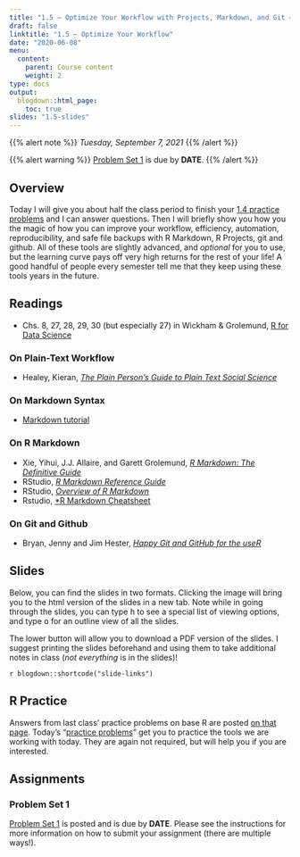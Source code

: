 ```yaml
---
title: "1.5 — Optimize Your Workflow with Projects, Markdown, and Git — Class Content"
draft: false
linktitle: "1.5 — Optimize Your Workflow"
date: "2020-06-08"
menu:
  content:
    parent: Course content
    weight: 2
type: docs
output:
  blogdown::html_page:
    toc: true
slides: "1.5-slides"
---
```


{{% alert note %}}
*Tuesday, September 7, 2021*
{{% /alert %}}

{{% alert warning %}}
[Problem Set 1](/assignments/01-problem-set) is due by **DATE**. 
{{% /alert %}}

## <i class="fas fa-info-circle fa-lg"></i> Overview

Today I will give you about half the class period to finish your [1.4 practice problems](/r/1.5-r) and I can answer questions. Then I will briefly show you how you the magic of how you can improve your workflow, efficiency, automation, reproducibility, and safe file backups with R Markdown, R Projects, git and github. All of these tools are slightly advanced, and *optional* for you to use, but the learning curve pays off very high returns for the rest of your life! A good handful of people every semester tell me that they keep using these tools years in the future.

## <i class="fas fa-book-reader fa-lg"></i> Readings

- <i class="fas fa-external-link-square-alt"></i> Chs. 8, 27, 28, 29, 30 (but especially 27) in Wickham & Grolemund, [R for Data Science](http://r4ds.had.co.nz/)

### On Plain-Text Workflow

- Healey, Kieran, [*The Plain Person’s Guide to Plain Text Social Science*](http://plain-text.co/)

### On Markdown Syntax

- [Markdown tutorial](https://www.markdowntutorial.com/)

### On R Markdown
- Xie, Yihui, J.J. Allaire, and Garett Grolemund, [*R Markdown: The Definitive Guide*](https://bookdown.org/yihui/rmarkdown/)
- RStudio, [*R Markdown Reference Guide*](https://www.rstudio.com/wp-content/uploads/2015/03/rmarkdown-reference.pdf)
- RStudio, [*Overview of R Markdown*](https://rmarkdown.rstudio.com/)
- Rstudio, [*R Markdown Cheatsheet](https://www.rstudio.com/wp-content/uploads/2015/02/rmarkdown-cheatsheet.pdf)

### On Git and Github

- Bryan, Jenny and Jim Hester, [*Happy Git and GitHub for the useR*](https://happygitwithr.com/)

## <i class="fas fa-chalkboard-teacher"></i> Slides

Below, you can find the slides in two formats. Clicking the image will bring you to the html version of the slides in a new tab. Note while in going through the slides, you can type <kbd>h</kbd> to see a special list of viewing options, and type <kbd>o</kbd> for an outline view of all the slides.

The lower button will allow you to download a PDF version of the slides. I suggest printing the slides beforehand and using them to take additional notes in class (*not everything* is in the slides)!

`r blogdown::shortcode("slide-links")`

## <i class="fas fa-registered"></i> R Practice

Answers from last class’ practice problems on base R are posted [on that page](/r/1.4-r). Today’s "[practice problems](/r/1.5-r)" get you to practice the tools we are working with today. They are again not required, but will help you if you are interested.

## <i class="fas fa-laptop-code"></i> Assignments

### Problem Set 1

[Problem Set 1](/assignments/01-problem-set) is posted and is due by **DATE**. Please see the instructions for more information on how to submit your assignment (there are multiple ways!).
